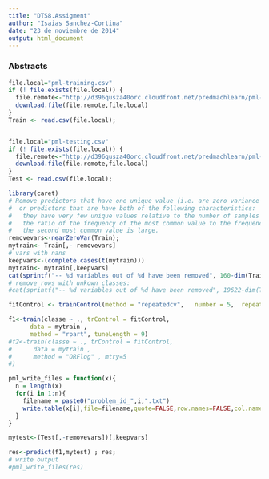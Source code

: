 ```yaml
---
title: "DTS8.Assigment"
author: "Isaias Sanchez-Cortina"
date: "23 de noviembre de 2014"
output: html_document
---
```


### Abstracts


```r
file.local="pml-training.csv"
if (! file.exists(file.local)) {
  file.remote<-"http://d396qusza40orc.cloudfront.net/predmachlearn/pml-training.csv"
  download.file(file.remote,file.local)
}
Train <- read.csv(file.local);


file.local="pml-testing.csv"
if (! file.exists(file.local)) {
  file.remote<-"http://d396qusza40orc.cloudfront.net/predmachlearn/pml-testing.csv"
  download.file(file.remote,file.local)
}
Test <- read.csv(file.local);
```

```r
library(caret)
# Remove predictors that have one unique value (i.e. are zero variance predictors)
#  or predictors that are have both of the following characteristics: 
#   they have very few unique values relative to the number of samples and
#   the ratio of the frequency of the most common value to the frequency of
#   the second most common value is large.
removevars<-nearZeroVar(Train);
mytrain<- Train[,- removevars]
# vars with nans
keepvars<-(complete.cases(t(mytrain)))
mytrain<- mytrain[,keepvars]
cat(sprintf("-- %d variables out of %d have been removed", 160-dim(Train)[2],160))
# remove rows with unkown classes:
#cat(sprintf("-- %d variables out of %d have been removed", 19622-dim(Train)[1],19622))

fitControl <- trainControl(method = "repeatedcv",   number = 5,  repeats = 1)

f1<-train(classe ~ ., trControl = fitControl,
      data = mytrain ,
      method = "rpart", tuneLength = 9)
#f2<-train(classe ~ ., trControl = fitControl,
#      data = mytrain ,
#      method = "ORFlog" , mtry=5
#)
```

```r
pml_write_files = function(x){
  n = length(x)
  for(i in 1:n){
    filename = paste0("problem_id_",i,".txt")
    write.table(x[i],file=filename,quote=FALSE,row.names=FALSE,col.names=FALSE)
  }
}

mytest<-(Test[,-removevars])[,keepvars]

res<-predict(f1,mytest) ; res; 
# write output
#pml_write_files(res)
```